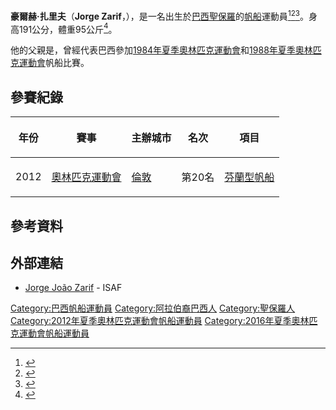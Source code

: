 {{MedalTableTop}}
{{MedalSport | 男子[[帆船|帆船]] }}
{{MedalCountry | {{BRA}} }}
{{Medal|Competition|[[芬蘭型帆船金盃|世界錦標賽]]}}
{{MedalGold | [[2013年芬蘭型帆船金盃|2013年 塔林]] | 芬蘭型帆船 }}
{{Medal|Competition|[[世界青年芬蘭型帆船錦標賽|世界青年錦標賽]]}}
{{MedalGold | [[2009年世界青年芬蘭型帆船錦標賽|2009年 巴拉頓菲賴德]] | 芬蘭型帆船 }}
{{MedalGold | [[2013年世界青年芬蘭型帆船錦標賽|2013年 加爾達湖]] | 芬蘭型帆船 }}
{{MedalBottom}}
'''豪爾赫·扎里夫'''（'''Jorge Zarif'''，{{bd|1992年|9月30日|catIdx=Zarif, Jorge}}），是一名出生於[[巴西|巴西]][[聖保羅_(巴西)|聖保羅]]的[[帆船|帆船]]運動員<ref>{{cite web|title=Jorge João Zarif|url=http://olimpiadas.uol.com.br/atletas/jorge-zarif/|work=Universo Online|publisher=UOL Olimpíadas 2012|accessdate=2013-12-18|archive-date=2013-12-19|archive-url=https://web.archive.org/web/20131219031609/http://olimpiadas.uol.com.br/atletas/jorge-zarif/|dead-url=no}}</ref><ref>{{cite web|title=Jorge Zarif|url=http://www.london2012.com/athlete/zarif-jorge-1089811/|work=London 2012|accessdate=2012-09-13|deadurl=yes|archiveurl=https://web.archive.org/web/20120728022138/http://www.london2012.com/athlete/zarif-jorge-1089811/|archivedate=2012-07-28}}</ref><ref>{{cite web|title=Jorge Zarif|url=http://www.bbc.co.uk/sport/olympics/2012/athletes/617552e7-55d7-4789-9fb7-fe88a0eb143b|work=BBC|accessdate=2015-04-03|archive-date=2012-08-02|archive-url=https://web.archive.org/web/20120802234306/http://www.bbc.co.uk/sport/olympics/2012/athletes/617552e7-55d7-4789-9fb7-fe88a0eb143b|dead-url=no}}</ref>。身高191公分，體重95公斤<ref>{{cite web|title=Jorge Zarif|url=http://www.rio2016.com/en/the-games/athletes/jorge-zarif|work=Rio 2016|accessdate=2015-04-03|archive-date=2015-04-07|archive-url=https://web.archive.org/web/20150407062629/http://www.rio2016.com/en/the-games/athletes/jorge-zarif|dead-url=no}}</ref>。

他的父親是{{link-en|豪爾赫·扎里夫·內托|Jorge Zarif Neto}}，曾經代表巴西參加[[1984年夏季奧林匹克運動會|1984年夏季奧林匹克運動會]]和[[1988年夏季奧林匹克運動會|1988年夏季奧林匹克運動會]]帆船比賽。

== 參賽紀錄 ==
{| class="wikitable" width=50% style="font-size:90%; text-align:center;"
|-
!年份 !! 賽事 !! 主辦城市 !! 名次 !! 項目
|-
| rowspan=1|2012
| rowspan=1 align=left|[[2012年奧林匹克運動會|奧林匹克運動會]]
| rowspan=1 align=left|{{flagicon|GBR}} [[倫敦|倫敦]] 
| 第20名
| [[2012年夏季奧林匹克運動會帆船男子芬蘭型帆船比賽|芬蘭型帆船]]
|}

== 參考資料 ==
{{Reflist}}

== 外部連結 ==
* [http://www.sailing.org/biog.php?memberid=74026 Jorge João Zarif]{{Wayback|url=http://www.sailing.org/biog.php?memberid=74026 |date=20150406123041 }} - ISAF

{{s-start}}
{{s-ach|aw}}
{{succession box |
  | before = [[阿图尔·扎内蒂|阿图尔·扎内蒂]]
  | after = [[阿图尔·扎内蒂|阿图尔·扎内蒂]]
  | title = [[巴西國奧獎|巴西年度男子運動員]]
  | years = 2013年
|}}
{{s-end}}

{{DEFAULTSORT:Zarif, Jorge}}
[[Category:巴西帆船運動員|Category:巴西帆船運動員]]
[[Category:阿拉伯裔巴西人|Category:阿拉伯裔巴西人]]
[[Category:聖保羅人|Category:聖保羅人]]
[[Category:2012年夏季奧林匹克運動會帆船運動員|Category:2012年夏季奧林匹克運動會帆船運動員]]
[[Category:2016年夏季奧林匹克運動會帆船運動員|Category:2016年夏季奧林匹克運動會帆船運動員]]